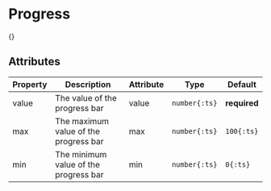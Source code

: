
# Progress
{<ComponentPreview name="progress" />}

## Attributes
Property | Description | Attribute | Type | Default
--- | --- | --- | --- | ---
value | The value of the progress bar | value | `number{:ts}` | __required__
max | The maximum value of the progress bar | max | `number{:ts}` | `100{:ts}`
min | The minimum value of the progress bar | min | `number{:ts}` | `0{:ts}`


